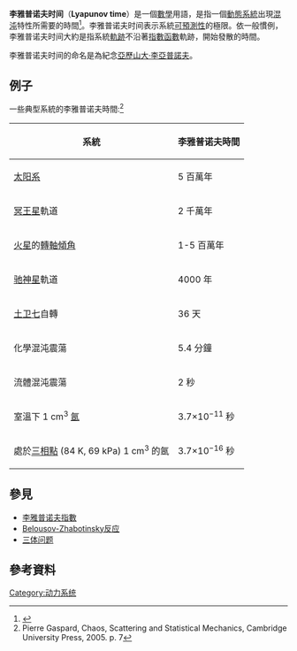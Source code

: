 '''李雅普诺夫时间'''（'''Lyapunov time'''）是一個[[數學|數學]]用語，是指一個[[動態系統|動態系統]]出現[[混沌理論|混沌]]特性所需要的時間<ref>{{Cite web |url=http://www.arctogaia.com/public/eng-lap.htm |title=存档副本 |access-date=2009-07-06 |archive-date=2020-07-02 |archive-url=https://web.archive.org/web/20200702153832/http://arctogaia.com/public/eng-lap.htm |dead-url=no }}</ref>。李雅普诺夫时间表示系統[[可預測性|可預測性]]的極限。依一般慣例，李雅普诺夫时间大約是指系統[[軌跡|軌跡]]不沿著[[指數函數|指數函數]]軌跡，開始發散的時間。

李雅普诺夫时间的命名是為紀念[[亞歷山大·李亞普諾夫|亞歷山大·李亞普諾夫]]。

==例子==
一些典型系統的李雅普诺夫時間:<ref name="gaspard">Pierre Gaspard, Chaos, Scattering and Statistical Mechanics, Cambridge University Press, 2005. p. 7</ref>
{| class="wikitable"
|-
! 系統 !! 李雅普诺夫時間
|-
| [[太阳系|太阳系]] || 5 百萬年
|-
| [[冥王星|冥王星]]軌道 || 2 千萬年
|-
| [[火星|火星]]的[[轉軸傾角|轉軸傾角]] || 1-5 百萬年
|-
| [[驰神星|驰神星]]軌道 || 4000 年
|-
| [[土卫七|土卫七]]自轉 || 36 天
|-
| 化學混沌震蕩 || 5.4 分鐘
|-
| 流體混沌震蕩 || 2 秒
|-
| 室溫下 1 cm<sup>3</sup> [[氬|氬]] || 3.7×10<sup>−11</sup> 秒
|-
|  處於[[三相點|三相點]] (84 K, 69 kPa) 1 cm<sup>3</sup> 的氬 || 3.7×10<sup>−16</sup> 秒
|}

==參見==
* [[李雅普诺夫指數|李雅普诺夫指數]]
* [[Belousov-Zhabotinsky反应|Belousov-Zhabotinsky反应]]
* [[三体问题|三体问题]]

==參考資料==
<references/>

[[Category:动力系统|Category:动力系统]]
{{Math-stub}}